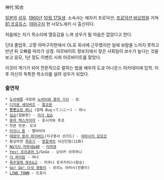 神代 知衣

[[일본]]의 [[성우]]. [[1960년]] [[10월 17일]]생. 소속사는 에자키 프로덕션, [[프로덕션 바오밥]]을 거쳐 [[81 프로듀스]]. [[야마구치]] 현 시모노세키 시 출신이다.

처음에는 자기 목소리에 열등감을 느껴 성우가 될 마음은 없었다고 한다.

단대 졸업후, 고향 야마구치현에서 OL로 회사에 근무했지만 일에 보람을 느끼지 못하고 반년 뒤 오빠를 따라가 상경. 아르바이트 정보지에서 찾은 사회일이 보수가 높다는 것을 보고 응모, 1년 정도 이벤트 사회 아르바이트를 맡았다.

이것이 계기가 되어 전문적으로 말하는 법을 배우려 도쿄 아나운스 아카데미에 입학. 이후 자신의 독특한 목소리를 살려 성우가 되었다.

=== 출연작 ===
 * [[도라에몽]] 극장판 [[노비타와 용의 기사]] - 로
 * [[디지몬 세이버즈]] - [[팔코몬]]
 * [[뿅뿅요정 하니]] (원제 Bugってハニー) - 하니
 * [[심슨]](일본판) - [[리사 심슨]]
 * [[용자 엑스카이저]] - 호시카와 후코
 * 칫쿤 탓쿤- 모코
 * [[타이니 툰]] - 엘마이라
 * [[태양의 용자 파이버드]](지구용사 선가드) - [[야마사키 모모코]]
 * 환상마전 [[최유기]] - [[청일색]]의 식신인형(11화)
 * [[NG기사 라무네&40]] - [[타마큐]]
 * [[Yes! 프리큐어 5]]/GoGo - 오타카 아주머니
 * [[더 파이팅]] - 챠나
 * [[폭주형제 렛츠&고]] - 미쿠니 토우키치(나원승)
 * [[Go! Go! 다섯 쌍둥이]] - 모리노 아라시(진홍이)
 * [[라인(메신저)|LINE TOWN]] - 도로시
